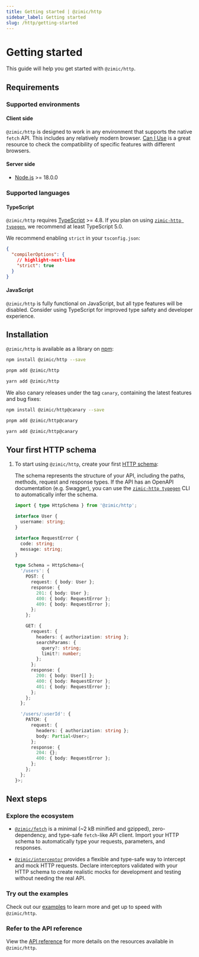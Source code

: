 ```yaml
---
title: Getting started | @zimic/http
sidebar_label: Getting started
slug: /http/getting-started
---
```



# Getting started

This guide will help you get started with `@zimic/http`.

## Requirements

### Supported environments

#### Client side

`@zimic/http` is designed to work in any environment that supports the native `fetch` API. This includes any relatively
modern browser. [Can I Use](https://caniuse.com/?search=fetch) is a great resource to check the compatibility of
specific features with different browsers.

#### Server side

- [Node.js](https://nodejs.org) >= 18.0.0

### Supported languages

#### TypeScript

`@zimic/http` requires [TypeScript](https://www.typescriptlang.org) >= 4.8. If you plan on using
[`zimic-http typegen`](/docs/http/cli/typegen), we recommend at least TypeScript 5.0.

We recommend enabling `strict` in your `tsconfig.json`:

```json title='tsconfig.json'
{
  "compilerOptions": {
    // highlight-next-line
    "strict": true
  }
}
```

#### JavaScript

`@zimic/http` is fully functional on JavaScript, but all type features will be disabled. Consider using TypeScript for
improved type safety and developer experience.

## Installation

`@zimic/http` is available as a library on [npm](https://www.npmjs.com/package/@zimic/http):

<Tabs groupId="package-managers">
  <TabItem value="npm" label="npm">

```bash
npm install @zimic/http --save
```

  </TabItem>
  <TabItem value="pnpm" label="pnpm">

```bash
pnpm add @zimic/http
```

  </TabItem>
  <TabItem value="yarn" label="yarn">

```bash
yarn add @zimic/http
```

  </TabItem>
</Tabs>

We also canary releases under the tag `canary`, containing the latest features and bug fixes:

<Tabs groupId="package-managers">
  <TabItem value="npm" label="npm">

```bash
npm install @zimic/http@canary --save
```

  </TabItem>
  <TabItem value="pnpm" label="pnpm">

```bash
pnpm add @zimic/http@canary
```

  </TabItem>
  <TabItem value="yarn" label="yarn">

```bash
yarn add @zimic/http@canary
```

  </TabItem>
</Tabs>

## Your first HTTP schema

1. To start using `@zimic/http`, create your first [HTTP schema](/docs/zimic-http/guides/1-http-schemas.md):

   The schema represents the structure of your API, including the paths, methods, request and response types. If the API
   has an OpenAPI documentation (e.g. Swagger), you can use the
   [`zimic-http typegen`](/docs/zimic-http/guides/3-typegen.md) CLI to automatically infer the schema.

   ```ts title='schema.ts'
   import { type HttpSchema } from '@zimic/http';

   interface User {
     username: string;
   }

   interface RequestError {
     code: string;
     message: string;
   }

   type Schema = HttpSchema<{
     '/users': {
       POST: {
         request: { body: User };
         response: {
           201: { body: User };
           400: { body: RequestError };
           409: { body: RequestError };
         };
       };

       GET: {
         request: {
           headers: { authorization: string };
           searchParams: {
             query?: string;
             limit?: number;
           };
         };
         response: {
           200: { body: User[] };
           400: { body: RequestError };
           401: { body: RequestError };
         };
       };
     };

     '/users/:userId': {
       PATCH: {
         request: {
           headers: { authorization: string };
           body: Partial<User>;
         };
         response: {
           204: {};
           400: { body: RequestError };
         };
       };
     };
   }>;
   ```

## Next steps

### Explore the ecosystem

- [`@zimic/fetch`](/docs/zimic-fetch/1-index.md) is a minimal (~2 kB minified and gzipped), zero-dependency, and
  type-safe `fetch`-like API client. Import your HTTP schema to automatically type your requests, parameters, and
  responses.

- [`@zimic/interceptor`](/docs/zimic-interceptor/1-index.md) provides a flexible and type-safe way to intercept and mock
  HTTP requests. Declare interceptors validated with your HTTP schema to create realistic mocks for development and
  testing without needing the real API.

### Try out the examples

Check out our [examples](/docs/zimic/2-examples/2-exampĺes.md) to learn more and get up to speed with `@zimic/http`.

### Refer to the API reference

View the [API reference](/docs/http/api) for more details on the resources available in `@zimic/http`.
